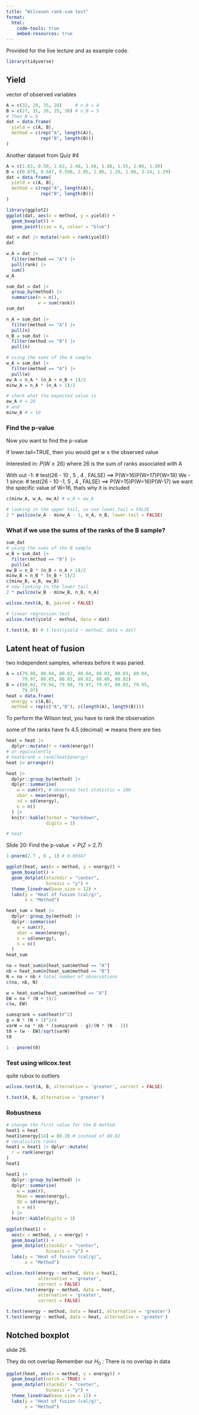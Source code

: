 ```yaml
---
title: "Wilcoxon rank-sum test"
format: 
  html:
    code-tools: true
    embed-resources: true
---
```


Provided for the live lecture and as example code. 

```r
library(tidyverse)
```

## Yield

vector of observed variables
```r
A = c(32, 29, 35, 28)     # n_A = 4
B = c(27, 31, 26, 25, 30) # n_B = 5
# Then N = 9 
dat = data.frame(
  yield = c(A, B),
  method = c(rep("A", length(A)),
             rep("B", length(B)))
)
```


Another dataset from Quiz \#4
```r
A = c(1.83, 0.50, 1.62, 2.48, 1.68, 1.88, 1.55, 2.06, 1.30)
B = c(0.878, 0.647, 0.598, 2.05, 1.06, 1.29, 1.06, 3.14, 1.29)
dat = data.frame(
  yield = c(A, B),
  method = c(rep("A", length(A)),
             rep("B", length(B)))
)
```


```r
library(ggplot2)
ggplot(dat, aes(x = method, y = yield)) + 
  geom_boxplot() + 
  geom_point(size = 4, colour = "blue")
```


```r
dat = dat |> mutate(rank = rank(yield))
dat
```

```r
w_A = dat |> 
  filter(method == "A") |> 
  pull(rank) |> 
  sum()
w_A
```

```r
sum_dat = dat |>
  group_by(method) |> 
  summarise(n = n(),
            w = sum(rank))
sum_dat
```

```r
n_A = sum_dat |> 
  filter(method == "A") |> 
  pull(n)
n_B = sum_dat |> 
  filter(method == "B") |>
  pull(n)

# using the sums of the A sample
w_A = sum_dat |> 
  filter(method == "A") |> 
  pull(w)
ew_A = n_A * (n_A + n_B + 1)/2 
minw_A = n_A * (n_A + 1)/2 

# check what the expected value is
ew_A # = 20
# and 
minw_A # = 10
```

### Find the p-value
Now you want to find the p-value

If lower.tail=TRUE, then you would get w ≤ the observed value 

Interested in: $P(W \geq 26)$
where 26 is the sum of ranks associated with A

With out -1:
   # test(26 - 10 , 5 , 4 , FALSE) ==> P(W>16)P(W=17)P(W=18)
We - 1 since:
  # test(26 - 10 -1, 5 , 4 , FALSE) ==> P(W>15)P(W=16)P(W-17)
  we want the specific value of W=16, thats why it is included
         
          
```r
c(minw_A, w_A, ew_A) # w_A > ew_A

# looking in the upper tail, so use lower.tail = FALSE
2 * pwilcox(w_A - minw_A - 1, n_A, n_B, lower.tail = FALSE)
```

### What if we use the sums of the ranks of the B sample?



```r
sum_dat
# using the sums of the B sample
w_B = sum_dat |> 
  filter(method == "B") |> 
  pull(w)
ew_B = n_B * (n_B + n_A + 1)/2 
minw_B = n_B * (n_B + 1)/2 
c(minw_B, w_B, ew_B)
# now looking in the lower tail
2 * pwilcox(w_B - minw_B, n_B, n_A)
```


```r
wilcox.test(A, B, paired = FALSE) 

# linear regression test
wilcox.test(yield ~ method, data = dat)
```


```r
t.test(A, B) # t.test(yield ~ method, data = dat)
```


## Latent heat of fusion

two independent samples, whereas before it was paried. 

```r
A = c(79.98, 80.04, 80.02, 80.04, 80.03, 80.03, 80.04, 
      79.97, 80.05, 80.03, 80.02, 80.00, 80.02)
B = c(80.02, 79.94, 79.98, 79.97, 79.97, 80.03, 79.95, 
      79.97)
heat = data.frame(
  energy = c(A,B),
  method = rep(c("A","B"), c(length(A), length(B))))
```

To perform the Wilson test, you have to rank the observation

some of the ranks have fx 4.5 (decimal) => means there are ties
```r
heat = heat |> 
  dplyr::mutate(r = rank(energy))
# or equivalently
# heat$rank = rank(heat$energy)
heat |> arrange(r) 
```

```r
heat |>
  dplyr::group_by(method) |> 
  dplyr::summarise(
    w = sum(r), # observed test statistic = 180
    xbar = mean(energy),
    sd = sd(energy),
    n = n()
  ) |> 
  knitr::kable(format = "markdown", 
               digits = 3)

# heat
```

Slide 20:
Find the p-value $= P(Z > 2.7)$
```r
1-pnorm(2.7 , 0 , 1) # 0.00347
```



```r
ggplot(heat, aes(x = method, y = energy)) + 
  geom_boxplot() + 
  geom_dotplot(stackdir = "center",
               binaxis = "y") +
  theme_linedraw(base_size = 12) + 
  labs(y = "Heat of fusion (cal/g)",
       x = "Method")
```


```r
heat_sum = heat |>
  dplyr::group_by(method) |> 
  dplyr::summarise(
    w = sum(r),
    xbar = mean(energy),
    s = sd(energy),
    n = n()
  )
heat_sum
```

```r
na = heat_sum$n[heat_sum$method == "A"]
nb = heat_sum$n[heat_sum$method == "B"]
N = na + nb # total number of observations
c(na, nb, N)
```


```r
w = heat_sum$w[heat_sum$method == "A"]
EW = na * (N + 1)/2
c(w, EW)
```

```r
sumsqrank = sum(heat$r^2)
g = N * (N + 1)^2/4
varW = na * nb * (sumsqrank - g)/(N * (N - 1))
t0 = (w - EW)/sqrt(varW)
t0
```

```r
1 - pnorm(t0)
```

### Test using wilcox.test

quite rubox to outliers

```r
wilcox.test(A, B, alternative = 'greater', correct = FALSE)
```

```r
t.test(A, B, alternative = 'greater')
```


### Robustness


```r
# change the first value for the B method
heat1 = heat
heat1$energy[14] = 80.20 # instead of 80.02
# recalculate ranks
heat1 = heat1 |> dplyr::mutate( 
  r = rank(energy)
)
heat1
```

```r
heat1 |>
  dplyr::group_by(method) |> 
  dplyr::summarise(
    w = sum(r),
    Mean = mean(energy),
    SD = sd(energy),
    n = n()
  ) |> 
  knitr::kable(digits = 3)
```


```r
ggplot(heat1) + 
  aes(x = method, y = energy) + 
  geom_boxplot() + 
  geom_dotplot(stackdir = "center",
               binaxis = "y") +
  labs(y = "Heat of fusion (cal/g)",
       x = "Method")
```


```r
wilcox.test(energy ~ method, data = heat1, 
            alternative = 'greater',
            correct = FALSE)
wilcox.test(energy ~ method, data = heat, 
            alternative = 'greater',
            correct = FALSE)
```

```r
t.test(energy ~ method, data = heat1, alternative = 'greater')
t.test(energy ~ method, data = heat, alternative = 'greater')
```

## Notched boxplot
slide 26.

They do not overlap
Remember our $H_0$ : There is no overlap in data
```r
ggplot(heat, aes(x = method, y = energy)) + 
  geom_boxplot(notch = TRUE) + 
  geom_dotplot(stackdir = "center",
               binaxis = "y") +
  theme_linedraw(base_size = 12) + 
  labs(y = "Heat of fusion (cal/g)",
       x = "Method")
```
